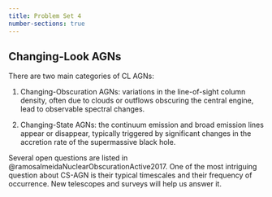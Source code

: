 ```yaml
---
title: Problem Set 4
number-sections: true
---
```


## Changing-Look AGNs

There are two main categories of CL AGNs:

1.	Changing-Obscuration AGNs: variations in the line-of-sight column density, often due to clouds or outflows obscuring the central engine, lead to observable spectral changes.

2.	Changing-State AGNs: the continuum emission and broad emission lines appear or disappear, typically triggered by significant changes in the accretion rate of the supermassive black hole.

Several open questions are listed in @ramosalmeidaNuclearObscurationActive2017. One of the most intriguing question about CS-AGN is their typical timescales and their frequency of occurrence. New telescopes and surveys will help us answer it.